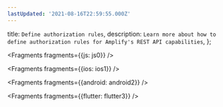 ```yaml
---
lastUpdated: '2021-08-16T22:59:55.000Z'
---
```

  title: `Define authorization rules`,
  description: `Learn more about how to define authorization rules for Amplify's REST API capabilities`,
};


<Fragments fragments={{js: js0}} />


<Fragments fragments={{ios: ios1}} />


<Fragments fragments={{android: android2}} />


<Fragments fragments={{flutter: flutter3}} />

